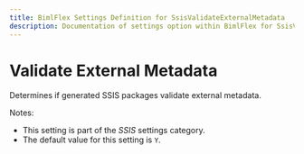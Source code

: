 ---
title: BimlFlex Settings Definition for SsisValidateExternalMetadata
description: Documentation of settings option within BimlFlex for SsisValidateExternalMetadata
---
<head>
  <meta name="varigenceProduct" content="BimlFlex"></meta>
  <meta name="varigenceArticleType" content="Reference"></meta>
</head>


# Validate External Metadata

Determines if generated SSIS packages validate external metadata.

Notes:

* This setting is part of the *SSIS* settings category.
* The default value for this setting is `Y`.
